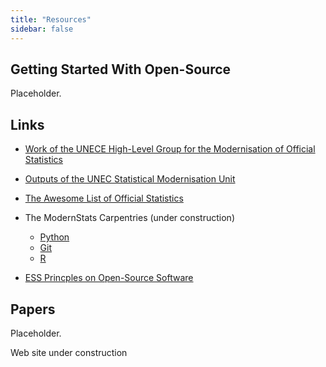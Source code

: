 ```yaml
---
title: "Resources"
sidebar: false
---
```


## Getting Started With Open-Source

Placeholder.

## Links

- [Work of the UNECE High-Level Group for the Modernisation of Official Statistics](https://unece.org/statistics/networks-of-experts/high-level-group-modernisation-statistical-production-and-services)

- [Outputs of the UNEC Statistical Modernisation Unit](https://unece.org/statistics/modernstats)

- [The Awesome List of Official Statistics](https://github.com/SNStatComp/awesome-official-statistics-software)

- The ModernStats Carpentries (under construction)
    - [Python](https://github.com/UNECE/ModernStats_Python)
    - [Git](https://github.com/UNECE/ModernStats_Git)
    - [R](https://github.com/UNECE/ModernStats_R)

- [ESS Princples on Open-Source Software](https://os4os.pages.code.europa.eu/pbbp/principles.html)

## Papers

Placeholder.

::: callout-note
Web site under construction
:::